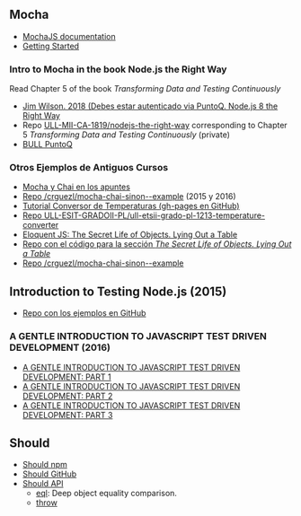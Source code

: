 ## Mocha

* [MochaJS documentation](https://mochajs.org/)
* [Getting Started](https://mochajs.org/#getting-started)

### Intro to Mocha in the book Node.js the Right Way

Read Chapter 5 of the book *Transforming Data and Testing Continuously* 

* <a href="https://puntoq.ull.es/permalink/f/15vbjs7/ullsfx4340000000247287">Jim Wilson. 2018 (Debes estar autenticado via PuntoQ. Node.js 8 the Right Way</a>
* Repo [ULL-MII-CA-1819/nodejs-the-right-way](https://github.com/ULL-MII-CA-1819/nodejs-the-right-way/tree/master/transforming-data-and-testing-continuously-chapter-5) corresponding to Chapter 5 *Transforming Data 
and Testing Continuously* (private)
* [BULL PuntoQ](https://www.ull.es/servicios/biblioteca/servicios/puntoq/)

### Otros Ejemplos de Antiguos Cursos

* [Mocha y Chai en los apuntes](https://crguezl.github.io/pl-html/node9.html#SECTION041200190000000000000)
* [Repo /crguezl/mocha-chai-sinon--example](https://github.com/crguezl/mocha-chai-sinon--example) (2015 y 2016)
* [Tutorial Conversor de Temperaturas (gh-pages en GitHub)](https://crguezl.github.io/pl-html/node9.html)
* [Repo ULL-ESIT-GRADOII-PL/ull-etsii-grado-pl-1213-temperature-converter](https://github.com/ULL-ESIT-GRADOII-PL/ull-etsii-grado-pl-1213-temperature-converter)
* [Eloquent JS: The Secret Life of Objects. Lying Out a Table](https://eloquentjavascript.net/06_object.html##h_36C2FHHi44)
* [Repo con el código para la sección *The Secret Life of Objects. Lying Out a Table*](https://github.com/ULL-ESIT-DSI-1617/oop-eloquentjs-example)
* [Repo /crguezl/mocha-chai-sinon--example](https://github.com/crguezl/mocha-chai-sinon--example)

## Introduction to Testing Node.js (2015)

- [Repo con los ejemplos en GitHub](https://github.com/jakerella/node-unit-tests)

### A GENTLE INTRODUCTION TO JAVASCRIPT TEST DRIVEN DEVELOPMENT (2016)

* [A GENTLE INTRODUCTION TO JAVASCRIPT TEST DRIVEN DEVELOPMENT: PART 1](https://jrsinclair.com/articles/2016/gentle-introduction-to-javascript-tdd-intro/)
* [A GENTLE INTRODUCTION TO JAVASCRIPT TEST DRIVEN DEVELOPMENT: PART 2](https://jrsinclair.com/articles/2016/gentle-introduction-to-javascript-tdd-ajax/)
* [A GENTLE INTRODUCTION TO JAVASCRIPT TEST DRIVEN DEVELOPMENT: PART 3](https://jrsinclair.com/articles/2016/gentle-introduction-to-javascript-tdd-html-dom/)

## Should

* [Should npm](https://www.npmjs.com/package/should)
* [Should GitHub](https://github.com/shouldjs/should.js)
* [Should API](https://shouldjs.github.io/)
  - [eql](https://shouldjs.github.io/#assertion-eql): Deep object equality comparison.
  - [throw](https://shouldjs.github.io/#assertion-throw)
